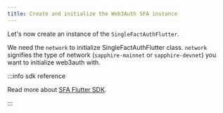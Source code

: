 ```yaml
---
title: Create and initialize the Web3Auth SFA instance
---
```


Let's now create an instance of the `SingleFactAuthFlutter`.

We need the `network` to initialize SingleFactAuthFlutter class. `network` signifies the type of network (`sapphire-mainnet` or `sapphire-devnet`) you
want to initialize web3auth with.

:::info sdk reference

Read more about [SFA Flutter SDK](/sdk/core-kit/sfa-flutter).

:::
